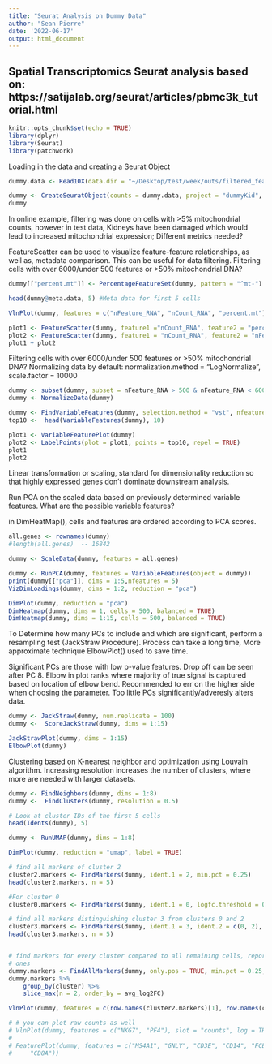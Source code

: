 ```yaml
---
title: "Seurat Analysis on Dummy Data"
author: "Sean Pierre"
date: '2022-06-17'
output: html_document
---
```


Spatial Transcriptomics Seurat analysis based on: https://satijalab.org/seurat/articles/pbmc3k_tutorial.html
-------------

```r
knitr::opts_chunk$set(echo = TRUE)
library(dplyr)
library(Seurat)
library(patchwork)
```

Loading in the data and creating a Seurat Object

``` r
dummy.data <- Read10X(data.dir = "~/Desktop/test/week/outs/filtered_feature_bc_matrix")

dummy <- CreateSeuratObject(counts = dummy.data, project = "dummyKid", min.cells = 3, min.features = 200)
dummy
```

In online example, filtering was done on cells with >5% mitochondrial counts, however in test data, Kidneys have been damaged which would lead to increased mitochondrial expression; Different metrics needed?

FeatureScatter can be used to visualize feature-feature relationships, as well as, metadata comparison. This can be useful for data filtering. Filtering cells with over 6000/under 500 features or >50% mitochondrial DNA?

```r
dummy[["percent.mt"]] <- PercentageFeatureSet(dummy, pattern = "^mt-") #Calculates the percentage of couns originating from a set of features

head(dummy@meta.data, 5) #Meta data for first 5 cells

VlnPlot(dummy, features = c("nFeature_RNA", "nCount_RNA", "percent.mt"), ncol = 3)

plot1 <- FeatureScatter(dummy, feature1 ="nCount_RNA", feature2 = "percent.mt")
plot2 <- FeatureScatter(dummy, feature1 = "nCount_RNA", feature2 = "nFeature_RNA")
plot1 + plot2
```

Filtering cells with over 6000/under 500 features or >50% mitochondrial DNA?
Normalizing data by default: normalization.method = "LogNormalize", scale.factor = 10000

``` r
dummy <- subset(dummy, subset = nFeature_RNA > 500 & nFeature_RNA < 6000 & percent.mt < 5)
dummy <- NormalizeData(dummy)

dummy <- FindVariableFeatures(dummy, selection.method = "vst", nfeatures = 2000)
top10 <-  head(VariableFeatures(dummy), 10)

plot1 <- VariableFeaturePlot(dummy)
plot2 <- LabelPoints(plot = plot1, points = top10, repel = TRUE)
plot1
plot2
```

Linear transformation or scaling, standard for dimensionality reduction so that highly expressed genes don't dominate downstream analysis.

Run PCA on the scaled data based on previously determined variable features. What are the possible variable features?

in DimHeatMap(), cells and features are ordered according to PCA scores. 

```r
all.genes <- rownames(dummy)
#length(all.genes)  -- 16842

dummy <- ScaleData(dummy, features = all.genes)

dummy <- RunPCA(dummy, features = VariableFeatures(object = dummy))
print(dummy[["pca"]], dims = 1:5,nfeatures = 5)
VizDimLoadings(dummy, dims = 1:2, reduction = "pca")

DimPlot(dummy, reduction = "pca")
DimHeatmap(dummy, dims = 1, cells = 500, balanced = TRUE)
DimHeatmap(dummy, dims = 1:15, cells = 500, balanced = TRUE)

```

To Determine how many PCs to include and which are significant, perform a resampling test (JackStraw Procedure). Process can take a long time, More approximate technique ElbowPlot() used to save time.

Significant PCs are those with low p-value features. Drop off can be seen after PC 8. Elbow in plot ranks where majority of true signal is captured based on location of elbow bend. Recommended to err on the higher side when choosing the parameter. Too little PCs significantly/adveresly alters data.

```r
dummy <- JackStraw(dummy, num.replicate = 100)
dummy <-  ScoreJackStraw(dummy, dims = 1:15)

JackStrawPlot(dummy, dims = 1:15)
ElbowPlot(dummy)
```
Clustering based on K-nearest neighbor and optimization using Louvain algorithm. Increasing resolution increases the number of clusters, where more are needed with larger datasets.

``` r
dummy <- FindNeighbors(dummy, dims = 1:8)
dummy <-  FindClusters(dummy, resolution = 0.5)

# Look at cluster IDs of the first 5 cells
head(Idents(dummy), 5)
```

``` r
dummy <- RunUMAP(dummy, dims = 1:8)

DimPlot(dummy, reduction = "umap", label = TRUE)
```

``` r
# find all markers of cluster 2
cluster2.markers <- FindMarkers(dummy, ident.1 = 2, min.pct = 0.25)
head(cluster2.markers, n = 5)

#For cluster 0
cluster0.markers <- FindMarkers(dummy, ident.1 = 0, logfc.threshold = 0.25, test.use = "roc", only.pos = TRUE)

# find all markers distinguishing cluster 3 from clusters 0 and 2
cluster3.markers <- FindMarkers(dummy, ident.1 = 3, ident.2 = c(0, 2), min.pct = 0.25)
head(cluster3.markers, n = 5)


# find markers for every cluster compared to all remaining cells, report only the positive
# ones
dummy.markers <- FindAllMarkers(dummy, only.pos = TRUE, min.pct = 0.25, logfc.threshold = 0.25)
dummy.markers %>%
    group_by(cluster) %>%
    slice_max(n = 2, order_by = avg_log2FC)

```

``` r
VlnPlot(dummy, features = c(row.names(cluster2.markers)[1], row.names(cluster2.markers)[2]))

# # you can plot raw counts as well
# VlnPlot(dummy, features = c("NKG7", "PF4"), slot = "counts", log = TRUE)
# 
# FeaturePlot(dummy, features = c("MS4A1", "GNLY", "CD3E", "CD14", "FCER1A", "FCGR3A", "LYZ", "PPBP",
#     "CD8A"))
```